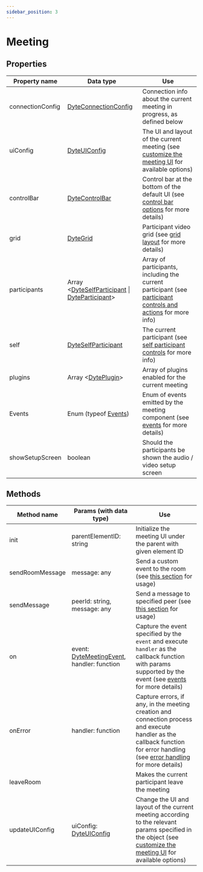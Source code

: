 ```yaml
---
sidebar_position: 3
---
```


# Meeting

## Properties

| Property name    | Data type                                                                             | Use                                                                                                                                                                                  |
| ---------------- | ------------------------------------------------------------------------------------- | ------------------------------------------------------------------------------------------------------------------------------------------------------------------------------------ |
| connectionConfig | [DyteConnectionConfig](./connection-config)                                           | Connection info about the current meeting in progress, as defined below                                                                                                              |
| uiConfig         | [DyteUIConfig](./dyte-ui-config)                                                      | The UI and layout of the current meeting (see [customize the meeting UI](./../customize-meeting-ui) for available options)                                                           |
| controlBar       | [DyteControlBar](./dyte-control-bar)                                                  | Control bar at the bottom of the default UI (see [control bar options](./../customize-meeting-ui#hide-the-bottom-control-bar) for more details)                                      |
| grid             | [DyteGrid](./dyte-grid)                                                               | Participant video grid (see [grid layout](./dyte-grid) for more details)                                                                                                             |
| participants     | Array <[DyteSelfParticipant](./self-participant) \| [DyteParticipant](./participant)> | Array of participants, including the current participant (see [participant controls and actions](./../advanced-usage#controlling-individual-participants-and-actions) for more info) |
| self             | [DyteSelfParticipant](./self-participant)                                             | The current participant (see [self participant controls](./../advanced-usage#check-if-the-participant-is-current-participant) for more info)                                         |
| plugins          | Array <[DytePlugin](./dyte-plugin)>                                                   | Array of plugins enabled for the current meeting                                                                                                                                     |
| Events           | Enum (typeof [Events](./dyte-meeting-events))                                         | Enum of events emitted by the meeting component (see [events](./../events) for more details)                                                                                         |
| showSetupScreen  | boolean                                                                               | Should the participants be shown the audio / video setup screen                                                                                                                     |

## Methods

| Method name     | Params (with data type)                                             | Use                                                                                                                                                                                                        |
| --------------- | ------------------------------------------------------------------- | ---------------------------------------------------------------------------------------------------------------------------------------------------------------------------------------------------------- |
| init            | parentElementID: string                                             | Initialize the meeting UI under the parent with given element ID                                                                                                                                           |
| sendRoomMessage | message: any                                                        | Send a custom event to the room (see [this section](./../advanced-usage#send-a-custom-message-to-other-participants-in-the-meeting-p2p-message--data-exchange) for usage)                                  |
| sendMessage     | peerId: string, message: any                                        | Send a message to specified peer (see [this section](./../advanced-usage#send-a-custom-message-to-other-participants-in-the-meeting-p2p-message--data-exchange) for usage)                                 |
| on              | event: [DyteMeetingEvent](./dyte-meeting-events), handler: function | Capture the event specified by the `event` and execute `handler` as the callback function with params supported by the event (see [events](./../events) for more details)                                  |
| onError         | handler: function                                                   | Capture errors, if any, in the meeting creation and connection process and execute handler as the callback function for error handling (see [error handling](./../advanced-usage#errors) for more details) |
| leaveRoom       |                                                                     | Makes the current participant leave the meeting                                                                                                                                                            |
| updateUIConfig  | uiConfig: [DyteUIConfig](./dyte-ui-config)                          | Change the UI and layout of the current meeting according to the relevant params specified in the object (see [customize the meeting UI](./../customize-meeting-ui) for available options)                 |
